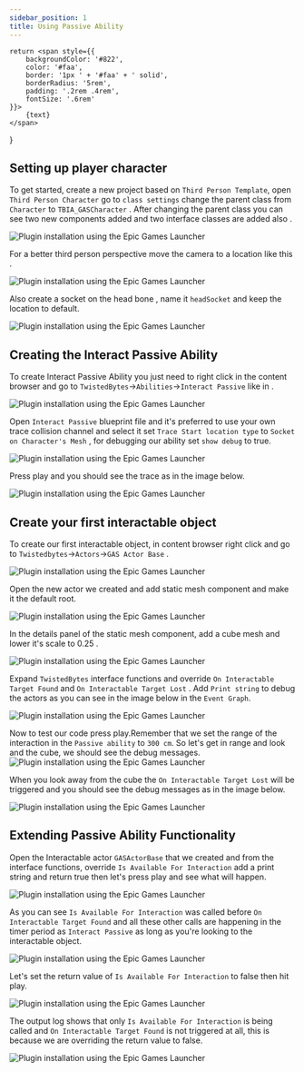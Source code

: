 ```yaml
---
sidebar_position: 1
title: Using Passive Ability
---
```

    return <span style={{
        backgroundColor: '#822',
        color: '#faa',
        border: '1px ' + '#faa' + ' solid',
        borderRadius: '5rem',
        padding: '.2rem .4rem',
        fontSize: '.6rem'
    }}>
        {text}
    </span>
}

## Setting up player character
To get started, create a new project based on `Third Person Template`, open 
`Third Person Character` go to `class settings` <Step text="1"/> change the 
parent class from `Character` to `TBIA_GASCharacter` <Step text="2"/>. After changing 
the parent class you can see two new components added <Step text="3"/> and 
two interface classes are added also <Step text="4"/>.

![Plugin installation using the Epic Games Launcher](_static/img/01_character_parent.png)

For a better third person perspective move the camera to a location like this <Step text="1"/>.

![Plugin installation using the Epic Games Launcher](_static/img/05_character_camera.png)

Also create a socket on the head bone <Step text="1"/>, name it 
`headSocket` <Step text="2"/> and keep the location to default.


![Plugin installation using the Epic Games Launcher](_static/img/06_character_socket.png)

## Creating the Interact Passive Ability

To create Interact Passive Ability you just need to right click in the 
content browser and go to `TwistedBytes`->`Abilities`->`Interact Passive` 
like in <Step text="1"/>.

![Plugin installation using the Epic Games Launcher](_static/img/02_create_passive.png)

Open `Interact Passive` blueprint file and it's preferred to use your own trace 
collision channel and select it <Step text="1"/> set `Trace Start location type` 
to `Socket on Character's Mesh` <Step text="2"/>, for debugging our ability set 
`show debug` <Step text="3"/> to true.

![Plugin installation using the Epic Games Launcher](_static/img/03_passive_config.png)

Press play and you should see the trace as in the image below.

![Plugin installation using the Epic Games Launcher](_static/img/07_done.png)

## Create your first interactable object

To create our first interactable object, in content browser right click and go to 
`Twistedbytes`->`Actors`->`GAS Actor Base` <Step text="1"/>.

![Plugin installation using the Epic Games Launcher](_static/img/11_create_gas_actor.png)

Open the new actor we created and add static mesh component and make it the default root.

![Plugin installation using the Epic Games Launcher](_static/img/11_set_mesh.png)

In the details panel of the static mesh component, add a cube mesh <Step text="1"/> and lower 
it's scale to 0.25 <Step text="2"/>.

![Plugin installation using the Epic Games Launcher](_static/img/11_mesh_settings.png)

Expand `TwistedBytes` interface functions and override `On Interactable Target Found` <Step text="1"/> 
and `On Interactable Target Lost` <Step text="2"/>. Add `Print string` to debug the actors 
as you can see in the image below in the `Event Graph`.

![Plugin installation using the Epic Games Launcher](_static/img/11_target_found_lost.png)

Now to test our code press play.Remember that we set the range of the interaction in the `Passive ability` 
to `300 cm`. So let's get in range and look and the cube, we should see the debug messages.
![Plugin installation using the Epic Games Launcher](_static/img/11_target_found.png)

When you look away from the cube the `On Interactable Target Lost` will be triggered and
 you should see the debug messages as in the image below.

![Plugin installation using the Epic Games Launcher](_static/img/11_target_lost.png)

## Extending Passive Ability Functionality

Open the Interactable actor `GASActorBase` that we created and from the interface functions, override `Is Available For Interaction` add a print string <Step text="1"/> and return true <Step text="2"/> then let's press play and see what will happen.

![Plugin installation using the Epic Games Launcher](_static/img/11_available.png)

As you can see `Is Available For Interaction` <Step text="1"/> was called before `On Interactable Target Found` <Step text="2"/> and all these other calls are happening <Step text="3"/> in the timer period as `Interact Passive` as long as you're looking to the interactable object.

![Plugin installation using the Epic Games Launcher](_static/img/11_available_ingame.png)

Let's set the return value of `Is Available For Interaction` to false <Step text="1"/> then hit play.

![Plugin installation using the Epic Games Launcher](_static/img/11_available_false.png)

The output log shows that only `Is Available For Interaction` is being called <Step text="1"/> and `On Interactable Target Found` is not triggered at all, this is because we are overriding the return value to false.

![Plugin installation using the Epic Games Launcher](_static/img/11_available_false_ingame.png)